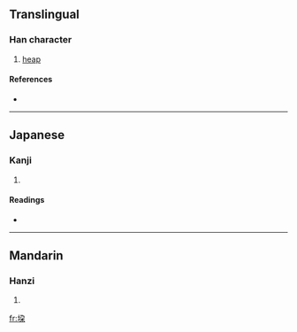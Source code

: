 ==Translingual==

===Han character===
{{Han char|rn=32|rad=土|as=06|sn=9|four=|canj=土弓尸木 (GNSD)}}

# [[heap]]

====References====
* {{Han ref|kx=0228.090|dkj=05049|dj=0464.070|hdz=10441.010|uh=579C|ud=22428}}

----

==Japanese==

===Kanji===
{{ja-kanji|grade=|rs=土06}}

# {{defn|Japanese}}

====Readings====
* {{ja-readings|on=[[だ]] (da)|kun=[[つみかされる]] (tsumikasareru)}}

----

==Mandarin==

===Hanzi===
{{cmn-hanzi|pin=[[duǒ]] ([[duo3]])|wg=to<sup>3</sup>}}

# {{defn|Mandarin}}

[[fr:垜]]